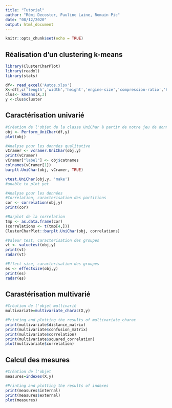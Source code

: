---
title: "Tutorial"
author: "Rémi Decoster, Pauline Laine, Romain Pic"
date: "08/12/2020"
output: html_document
---

```{r setup, include=FALSE}
knitr::opts_chunk$set(echo = TRUE)
```

## Réalisation d'un clustering k-means 
```{r}
library(ClusterCharPlot)
library(readxl)
library(stats)
```

```{r}
df<- read_excel('Autos.xlsx')
X<-df[,c('length','width','height','engine-size','compression-ratio','horsepower','city-mpg','highway-mpg')]
clus<- kmeans(X,3)
y <-clus$cluster
```

## Caractérisation univarié 

```{r}
#Création de l'objet de la classe UniChar à partir de notre jeu de données complet
obj <- Perform_UniChar(df,y)
plot(obj)
```
```{r}
#Analyse pour les données qualitative
vCramer <- vcramer.UniChar(obj,y)
print(vCramer)
vCramer["label"] <- obj$catnames
colnames(vCramer[1])
barplt.UniChar(obj, vCramer, TRUE)

vtest.UniChar(obj,y, 'make')
#unable to plot yet
```
```{r}
#Analyse pour les données 
#Correlation, caracterisation des partitions
cor <- correlation(obj,y)
print(cor)

#Barplot de la correlation
tmp <- as.data.frame(cor)
(correlations <- t(tmp[4,]))
ClusterCharPlot::barplt.UniChar(obj, correlations)
```


```{r}
#Valeur test, caracterisation des groupes
vt <- valuetest(obj,y)
print(vt)
radar(vt)
```


```{r}
#Effect size, caracterisation des groupes
es <- effectsize(obj,y)
print(es)
radar(es)
```

## Carastérisation multivarié
```{r}
#Création de l'objet multivarié
multivariate=multivariate_charac(X,y)

#Printing and plotting the results of multivariate_charac
print(multivariate$distance_matrix)
print(multivariate$confusion_matrix)
print(multivariate$correlation)
print(multivariate$squared_correlation)
plot(multivariate$correlation)
```

## Calcul des mesures

```{r}
#Création de l'objet
measures=indexes(X,y)

#Printing and plotting the results of indexes
print(measures$internal)
print(measures$external)
plot(measures)
```


